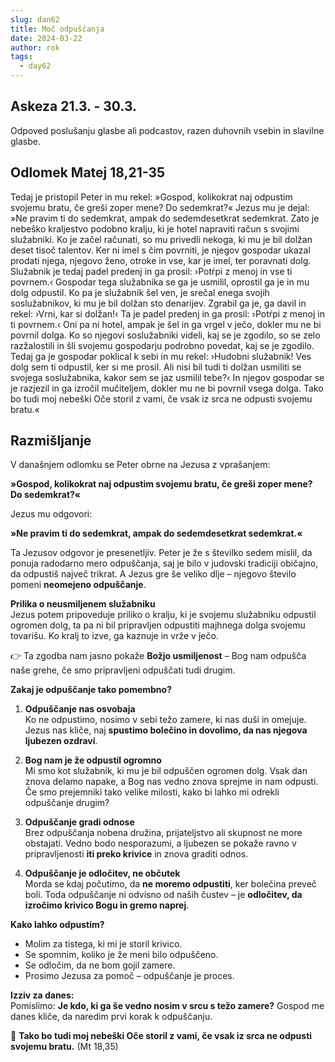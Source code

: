 ```yaml
---
slug: dan62
title: Moč odpuščanja
date: 2024-03-22
author: rok
tags:
  - day62
---
```


## Askeza 21.3. - 30.3.

Odpoved poslušanju glasbe ali podcastov, razen duhovnih vsebin in slavilne glasbe.

## Odlomek Matej 18,21-35

Tedaj je pristopil Peter in mu rekel: »Gospod, kolikokrat naj odpustim svojemu bratu, če greši zoper mene? Do sedemkrat?« Jezus mu je dejal: »Ne pravim ti do sedemkrat, ampak do sedemdesetkrat sedemkrat.
Zato je nebeško kraljestvo podobno kralju, ki je hotel napraviti račun s svojimi služabniki. Ko je začel računati, so mu privedli nekoga, ki mu je bil dolžan deset tisoč talentov. Ker ni imel s čim povrniti, je njegov gospodar ukazal prodati njega, njegovo ženo, otroke in vse, kar je imel, ter poravnati dolg. Služabnik je tedaj padel predenj in ga prosil: ›Potŕpi z menoj in vse ti povrnem.‹ Gospodar tega služabnika se ga je usmilil, oprostil ga je in mu dolg odpustil. Ko pa je služabnik šel ven, je srečal enega svojih soslužabnikov, ki mu je bil dolžan sto denarijev. Zgrabil ga je, ga davil in rekel: ›Vrni, kar si dolžan!‹ Ta je padel predenj in ga prosil: ›Potŕpi z menoj in ti povrnem.‹ Oni pa ni hotel, ampak je šel in ga vrgel v ječo, dokler mu ne bi povrnil dolga. Ko so njegovi soslužabniki videli, kaj se je zgodilo, so se zelo razžalostili in šli svojemu gospodarju podrobno povedat, kaj se je zgodilo. Tedaj ga je gospodar poklical k sebi in mu rekel: ›Hudobni služabnik! Ves dolg sem ti odpustil, ker si me prosil. Ali nisi bil tudi ti dolžan usmiliti se svojega soslužabnika, kakor sem se jaz usmilil tebe?‹ In njegov gospodar se je razjezil in ga izročil mučiteljem, dokler mu ne bi povrnil vsega dolga. Tako bo tudi moj nebeški Oče storil z vami, če vsak iz srca ne odpusti svojemu bratu.«

## Razmišljanje

V današnjem odlomku se Peter obrne na Jezusa z vprašanjem:

**»Gospod, kolikokrat naj odpustim svojemu bratu, če greši zoper mene? Do sedemkrat?«**

Jezus mu odgovori:

**»Ne pravim ti do sedemkrat, ampak do sedemdesetkrat sedemkrat.«**

Ta Jezusov odgovor je presenetljiv. Peter je že s številko sedem mislil, da ponuja radodarno mero odpuščanja, saj je bilo v judovski tradiciji običajno, da odpustiš največ trikrat. A Jezus gre še veliko dlje – njegovo število pomeni **neomejeno odpuščanje**.

**Prilika o neusmiljenem služabniku**  
Jezus potem pripoveduje priliko o kralju, ki je svojemu služabniku odpustil ogromen dolg, ta pa ni bil pripravljen odpustiti majhnega dolga svojemu tovarišu. Ko kralj to izve, ga kaznuje in vrže v ječo.

👉 Ta zgodba nam jasno pokaže **Božjo usmiljenost** – Bog nam odpušča naše grehe, če smo pripravljeni odpuščati tudi drugim.

**Zakaj je odpuščanje tako pomembno?**

1. **Odpuščanje nas osvobaja**  
   Ko ne odpustimo, nosimo v sebi težo zamere, ki nas duši in omejuje. Jezus nas kliče, naj **spustimo bolečino in dovolimo, da nas njegova ljubezen ozdravi**.

2. **Bog nam je že odpustil ogromno**  
   Mi smo kot služabnik, ki mu je bil odpuščen ogromen dolg. Vsak dan znova delamo napake, a Bog nas vedno znova sprejme in nam odpusti. Če smo prejemniki tako velike milosti, kako bi lahko mi odrekli odpuščanje drugim?

3. **Odpuščanje gradi odnose**  
   Brez odpuščanja nobena družina, prijateljstvo ali skupnost ne more obstajati. Vedno bodo nesporazumi, a ljubezen se pokaže ravno v pripravljenosti **iti preko krivice** in znova graditi odnos.

4. **Odpuščanje je odločitev, ne občutek**  
   Morda se kdaj počutimo, da **ne moremo odpustiti**, ker bolečina preveč boli. Toda odpuščanje ni odvisno od naših čustev – je **odločitev, da izročimo krivico Bogu in gremo naprej**.

**Kako lahko odpustim?**

- Molim za tistega, ki mi je storil krivico.
- Se spomnim, koliko je že meni bilo odpuščeno.
- Se odločim, da ne bom gojil zamere.
- Prosimo Jezusa za pomoč – odpuščanje je proces.

**Izziv za danes:**  
Pomislimo: **Je kdo, ki ga še vedno nosim v srcu s težo zamere?** Gospod me danes kliče, da naredim prvi korak k odpuščanju.

🙏 **Tako bo tudi moj nebeški Oče storil z vami, če vsak iz srca ne odpusti svojemu bratu.** (Mt 18,35)

